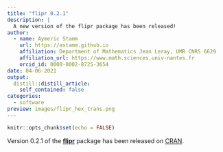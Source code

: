 ```yaml
---
title: "flipr 0.2.1"
description: |
  A new version of the flipr package has been released!
author:
  - name: Aymeric Stamm
    url: https://astamm.github.io
    affiliation: Department of Mathematics Jean Leray, UMR CNRS 6629
    affiliation_url: https://www.math.sciences.univ-nantes.fr
    orcid_id: 0000-0002-8725-3654
date: 04-06-2021
output:
  distill::distill_article:
    self_contained: false
categories:
  - software
preview: images/flipr_hex_trans.png
---
```


```r
knitr::opts_chunk$set(echo = FALSE)
```

Version 0.2.1 of the [**flipr**](https://astamm.github.io/flipr/) package has been released on [CRAN](https://cran.r-project.org/web/packages/flipr/index.html).
